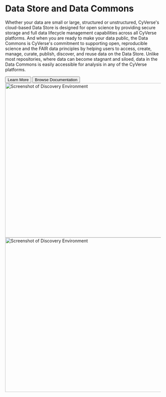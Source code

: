 <div id="Data" className="mt-5">
  <div className="px-4 pt-5 my-5 border-bottom">
    <h1 className="display-6 text-center mb-4">Data Store and Data Commons</h1>
    <div className="mx-auto">
      <p>
        Whether your data are small or large, structured or unstructured, CyVerse's cloud-based Data Store is designed for open science by providing secure storage and full data lifecycle management capabilities across all CyVerse platforms. And when you are ready to make your data public, the Data Commons is CyVerse's commitment to supporting open, reproducible science and the FAIR data principles by helping users to access, create, manage, curate, publish, discover, and reuse data on the Data Store. Unlike most repositories, where data can become stagnant and siloed, data in the Data Commons is easily accessible for analysis in any of the CyVerse platforms.
      </p>
      <div className="d-grid gap-2 d-sm-flex justify-content-sm-center mb-5">
        <button type="button" className="btn btn-primary btn-lg px-4 me-sm-3">
          Learn More
        </button>
        <button type="button" className="btn btn-outline-secondary btn-lg px-4">
          Browse Documentation
        </button>
      </div>
    </div>
    <div className="overflow-hidden">
      <div className="container-fluid px-5 text-center">
        <div className="row">
          <div className="col">
            <img
              src="/images/DataStore.png"
              className="img-fluid border rounded-3 shadow-lg mb-4"
              alt="Screenshot of Discovery Environment"
              loading="lazy"
              width="700"
              height="500"
            />
          </div>
          <div className="col">
            <img
              src="/images/DataCommons.png"
              className="img-fluid border rounded-3 shadow-lg mb-4"
              alt="Screenshot of Discovery Environment"
              loading="lazy"
              width="700"
              height="500"
            />
          </div>
        </div>
      </div>
    </div>
  </div>
</div>
